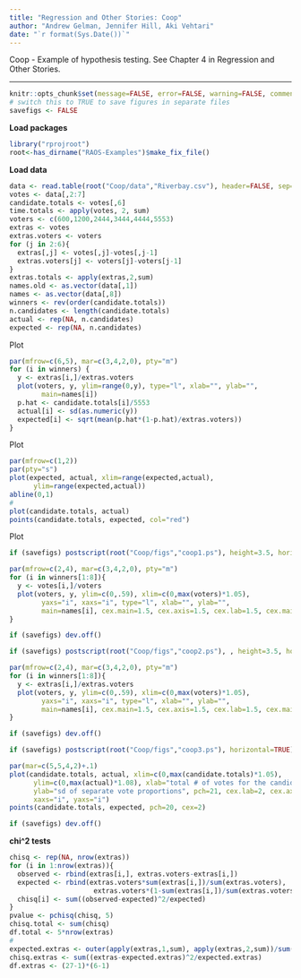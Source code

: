 ```yaml
---
title: "Regression and Other Stories: Coop"
author: "Andrew Gelman, Jennifer Hill, Aki Vehtari"
date: "`r format(Sys.Date())`"
---
```

Coop - Example of hypothesis testing. See Chapter 4 in Regression
and Other Stories.

-------------


```r
knitr::opts_chunk$set(message=FALSE, error=FALSE, warning=FALSE, comment=NA)
# switch this to TRUE to save figures in separate files
savefigs <- FALSE
```

**Load packages**

```r
library("rprojroot")
root<-has_dirname("RAOS-Examples")$make_fix_file()
```

**Load data**

```r
data <- read.table(root("Coop/data","Riverbay.csv"), header=FALSE, sep=",")
votes <- data[,2:7]
candidate.totals <- votes[,6]
time.totals <- apply(votes, 2, sum)
voters <- c(600,1200,2444,3444,4444,5553)
extras <- votes
extras.voters <- voters
for (j in 2:6){
  extras[,j] <- votes[,j]-votes[,j-1]
  extras.voters[j] <- voters[j]-voters[j-1]
}
extras.totals <- apply(extras,2,sum)
names.old <- as.vector(data[,1])
names <- as.vector(data[,8])
winners <- rev(order(candidate.totals))
n.candidates <- length(candidate.totals)
actual <- rep(NA, n.candidates)
expected <- rep(NA, n.candidates)
```

Plot

```r
par(mfrow=c(6,5), mar=c(3,4,2,0), pty="m")
for (i in winners) {
  y <- extras[i,]/extras.voters
  plot(voters, y, ylim=range(0,y), type="l", xlab="", ylab="",
        main=names[i])
  p.hat <- candidate.totals[i]/5553
  actual[i] <- sd(as.numeric(y))
  expected[i] <- sqrt(mean(p.hat*(1-p.hat)/extras.voters))
}
```

Plot

```r
par(mfrow=c(1,2))
par(pty="s")
plot(expected, actual, xlim=range(expected,actual),
      ylim=range(expected,actual))
abline(0,1)
#
plot(candidate.totals, actual)
points(candidate.totals, expected, col="red")
```

Plot

```r
if (savefigs) postscript(root("Coop/figs","coop1.ps"), height=3.5, horizontal=TRUE)
```
```r
par(mfrow=c(2,4), mar=c(3,4,2,0), pty="m")
for (i in winners[1:8]){
  y <- votes[i,]/voters
  plot(voters, y, ylim=c(0,.59), xlim=c(0,max(voters)*1.05),
        yaxs="i", xaxs="i", type="l", xlab="", ylab="",
        main=names[i], cex.main=1.5, cex.axis=1.5, cex.lab=1.5, cex.main=1.5)
}
```
```r
if (savefigs) dev.off()

```
```r
if (savefigs) postscript(root("Coop/figs","coop2.ps"), , height=3.5, horizontal=TRUE)
```
```r
par(mfrow=c(2,4), mar=c(3,4,2,0), pty="m")
for (i in winners[1:8]){
  y <- extras[i,]/extras.voters
  plot(voters, y, ylim=c(0,.59), xlim=c(0,max(voters)*1.05),
        yaxs="i", xaxs="i", type="l", xlab="", ylab="",
        main=names[i], cex.main=1.5, cex.axis=1.5, cex.lab=1.5, cex.main=1.5)
}
```
```r
if (savefigs) dev.off()

```
```r
if (savefigs) postscript(root("Coop/figs","coop3.ps"), horizontal=TRUE)
```
```r
par(mar=c(5,5,4,2)+.1)
plot(candidate.totals, actual, xlim=c(0,max(candidate.totals)*1.05),
      ylim=c(0,max(actual)*1.08), xlab="total # of votes for the candidate",
      ylab="sd of separate vote proportions", pch=21, cex.lab=2, cex.axis=2, cex=2,
      xaxs="i", yaxs="i")
points(candidate.totals, expected, pch=20, cex=2)
```
```r
if (savefigs) dev.off()
```

**chi^2 tests**

```r
chisq <- rep(NA, nrow(extras))
for (i in 1:nrow(extras)){
  observed <- rbind(extras[i,], extras.voters-extras[i,])
  expected <- rbind(extras.voters*sum(extras[i,])/sum(extras.voters),
                     extras.voters*(1-sum(extras[i,])/sum(extras.voters)))
  chisq[i] <- sum((observed-expected)^2/expected)
}
pvalue <- pchisq(chisq, 5)
chisq.total <- sum(chisq)
df.total <- 5*nrow(extras)
#
expected.extras <- outer(apply(extras,1,sum), apply(extras,2,sum))/sum(extras)
chisq.extras <- sum((extras-expected.extras)^2/expected.extras)
df.extras <- (27-1)*(6-1)
```

